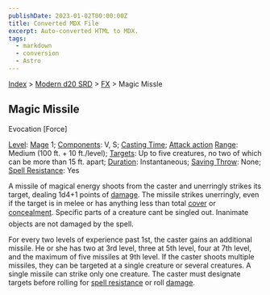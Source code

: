 ```yaml
---
publishDate: 2023-01-02T00:00:00Z
title: Converted MDX File
excerpt: Auto-converted HTML to MDX.
tags:
  - markdown
  - conversion
  - Astro
---
```


[Index](-index) > [Modern d20 SRD](modern-d20-srd-index) > [FX](modern-d20-srd-fx-index) > Magic Missle

## Magic Missile

Evocation [Force]

[Level](modern-d20-srd-fx-level): [Mage](modern-d20-srd-classes-advanced-mage) 1; [Components](modern-d20-srd-fx-components): V, S; [Casting Time](modern-d20-srd-fx-casting-time); [Attack action](modern-d20-srd-combat-attack-actions) [Range](modern-d20-srd-fx-range): Medium (100 ft. + 10 ft./level); [Targets](modern-d20-srd-fx-target): Up to five creatures, no two of which can be more than 15 ft. apart; [Duration](modern-d20-srd-fx-duration): Instantaneous; [Saving Throw](modern-d20-srd-basics-saving-throws): None; [Spell Resistance](modern-d20-srd-special-abilities-spell-resistance): Yes

A missile of magical energy shoots from the caster and unerringly strikes its target, dealing 1d4+1 points of [damage](modern-d20-srd-combat-damage).
The missile strikes unerringly, even if the target is in melee or has anything less than total [cover](modern-d20-srd-combat-cover) or [concealment](modern-d20-srd-combat-concealment). Specific parts of a creature cant be singled out. In­an­imate objects are not damaged by the spell.

For every two levels of experience past 1st, the caster gains an additional missile. He or she has two at 3rd level, three at 5th level, four at 7th level, and the maximum of five missiles at 9th level. If the caster shoots multiple missiles, they can be targeted at a single creature or several creatures. A single missile can strike only one creature. The caster must designate targets before rolling for [spell
resistance](modern-d20-srd-special-abilities-spell-resistance) or roll [damage](modern-d20-srd-combat-damage).

